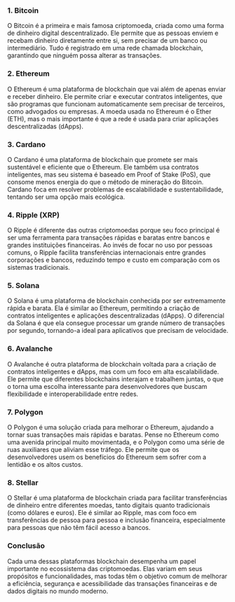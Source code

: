 ### 1. Bitcoin

O Bitcoin é a primeira e mais famosa criptomoeda, criada como uma forma de dinheiro digital descentralizado. Ele permite que as pessoas enviem e recebam dinheiro diretamente entre si, sem precisar de um banco ou intermediário. Tudo é registrado em uma rede chamada blockchain, garantindo que ninguém possa alterar as transações.

### 2. Ethereum

O Ethereum é uma plataforma de blockchain que vai além de apenas enviar e receber dinheiro. Ele permite criar e executar contratos inteligentes, que são programas que funcionam automaticamente sem precisar de terceiros, como advogados ou empresas. A moeda usada no Ethereum é o Ether (ETH), mas o mais importante é que a rede é usada para criar aplicações descentralizadas (dApps).

### 3. Cardano

O Cardano é uma plataforma de blockchain que promete ser mais sustentável e eficiente que o Ethereum. Ele também usa contratos inteligentes, mas seu sistema é baseado em Proof of Stake (PoS), que consome menos energia do que o método de mineração do Bitcoin. Cardano foca em resolver problemas de escalabilidade e sustentabilidade, tentando ser uma opção mais ecológica.

### 4. Ripple (XRP)

O Ripple é diferente das outras criptomoedas porque seu foco principal é ser uma ferramenta para transações rápidas e baratas entre bancos e grandes instituições financeiras. Ao invés de focar no uso por pessoas comuns, o Ripple facilita transferências internacionais entre grandes corporações e bancos, reduzindo tempo e custo em comparação com os sistemas tradicionais.

### 5. Solana

O Solana é uma plataforma de blockchain conhecida por ser extremamente rápida e barata. Ela é similar ao Ethereum, permitindo a criação de contratos inteligentes e aplicações descentralizadas (dApps). O diferencial da Solana é que ela consegue processar um grande número de transações por segundo, tornando-a ideal para aplicativos que precisam de velocidade.

### 6. Avalanche

O Avalanche é outra plataforma de blockchain voltada para a criação de contratos inteligentes e dApps, mas com um foco em alta escalabilidade. Ele permite que diferentes blockchains interajam e trabalhem juntas, o que o torna uma escolha interessante para desenvolvedores que buscam flexibilidade e interoperabilidade entre redes.

### 7. Polygon

O Polygon é uma solução criada para melhorar o Ethereum, ajudando a tornar suas transações mais rápidas e baratas. Pense no Ethereum como uma avenida principal muito movimentada, e o Polygon como uma série de ruas auxiliares que aliviam esse tráfego. Ele permite que os desenvolvedores usem os benefícios do Ethereum sem sofrer com a lentidão e os altos custos.

### 8. Stellar

O Stellar é uma plataforma de blockchain criada para facilitar transferências de dinheiro entre diferentes moedas, tanto digitais quanto tradicionais (como dólares e euros). Ele é similar ao Ripple, mas com foco em transferências de pessoa para pessoa e inclusão financeira, especialmente para pessoas que não têm fácil acesso a bancos.

### Conclusão

Cada uma dessas plataformas blockchain desempenha um papel importante no ecossistema das criptomoedas. Elas variam em seus propósitos e funcionalidades, mas todas têm o objetivo comum de melhorar a eficiência, segurança e acessibilidade das transações financeiras e de dados digitais no mundo moderno.
